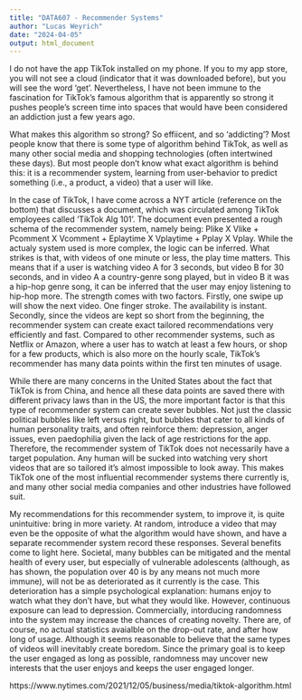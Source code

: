 ```yaml
---
title: "DATA607 - Recommender Systems"
author: "Lucas Weyrich"
date: "2024-04-05"
output: html_document
---
```

I do not have the app TikTok installed on my phone. If you to my app store, you will not see a cloud (indicator that it was downloaded before), but you will see the word 'get'. Nevertheless, I have not been immune to the fascination for TikTok's famous algorithm that is apparently so strong it pushes people's screen time into spaces that would have been considered an addiction just a few years ago.

What makes this algorithm so strong? So effiicent, and so 'addicting'? Most people know that there is some type of algorithm behind TikTok, as well as many other social media and shopping technologies (often intertwined these days). But most people don't know what exact algorithm is behind this: it is a recommender system, learning from user-behavior to predict something (i.e., a product, a video) that a user will like. 

In the case of TikTok, I have come across a NYT article (reference on the bottom) that discusses a document, which was circulated among TikTok employees called 'TikTok Alg 101'. The document even presented a rough schema of the recommender system, namely being: Plike X Vlike + Pcomment X Vcomment + Eplaytime X Vplaytime + Pplay X Vplay. While the actualy system used is more complex, the logic can be inferred. What strikes is that, with videos of one minute or less, the play time matters. This means that if a user is watching video A for 3 seconds, but video B for 30 seconds, and in video A a country-genre song played, but in video B it was a hip-hop genre song, it can be inferred that the user may enjoy listening to hip-hop more. The strength comes with two factors. Firstly, one swipe up will show the next video. One finger stroke. The availability is instant. Secondly, since the videos are kept so short from the beginning, the recommender system can create exact tailored recommendations very efficiently and fast. Compared to other recommender systems, such as Netflix or Amazon, where a user has to watch at least a few hours, or shop for a few products, which is also more on the hourly scale, TikTok's recommender has many data points within the first ten minutes of usage.

While there are many concerns in the United States about the fact that TikTok is from China, and hence all these data points are saved there with different privacy laws than in the US, the more important factor is that this type of recommender system can create sever bubbles. Not just the classic political bubbles like left versus right, but bubbles that cater to all kinds of human personality traits, and often reinforce them: depression, anger issues, even paedophilia given the lack of age restrictions for the app. Therefore, the recommender system of TikTok does not necessarily have a target population. Any human will be sucked into watching very short videos that are so tailored it's almost impossible to look away. This makes TikTok one of the most influential recommender systems there currently is, and many other social media companies and other industries have followed suit.

My recommendations for this recommender system, to improve it, is quite unintuitive: bring in more variety. At random, introduce a video that may even be the opposite of what the algorithm would have shown, and have a separate recommender system record these responses. Several benefits come to light here. Societal, many bubbles can be mitigated and the mental health of every user, but especially of vulnerable adolescents (although, as has shown, the population over 40 is by any means not much more immune), will not be as deteriorated as it currently is the case. This deterioration has a simple psychological explanation: humans enjoy to watch what they don't have, but what they would like. However, continuous exposure can lead to depression. Commercially, intorducing randomness into the system may increase the chances of creating novelty. There are, of course, no actual statistics avaialble on the drop-out rate, and after how long of usage. Although it seems reasonable to believe that the same types of videos will inevitably create boredom. Since the primary goal is to keep the user engaged as long as possible, randomness may uncover new interests that the user enjoys and keeps the user engaged longer.

https://www.nytimes.com/2021/12/05/business/media/tiktok-algorithm.html